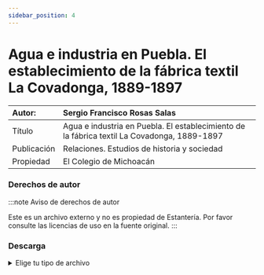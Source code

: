 ```yaml
---
sidebar_position: 4
---
```

# Agua e industria en Puebla. El establecimiento de la fábrica textil La Covadonga, 1889-1897

|Autor:| Sergio Francisco Rosas Salas |
|:--|:--|
|Título|Agua e industria en Puebla. El establecimiento de la fábrica textil La Covadonga, 1889-1897|
|Publicación| Relaciones. Estudios de historia y sociedad|
|Propiedad|El Colegio de Michoacán|

### Derechos de autor
    
:::note Aviso de derechos de autor

Este es un archivo externo y no es propiedad de Estantería. Por favor consulte las licencias de uso en la fuente original.
:::

### Descarga
<details>
  <summary>Elige tu tipo de archivo</summary>
    <div>
        <a href="ttps://archivoestanteriapapalotla.s3.us-east-1.amazonaws.com/estanteria-digital-de-papalotla-pd2/Historia%20y%20Costumbres/Agua-Industria-Puebla.pdf"> 📥 Agua e industria en Puebla. El establecimiento de la fábrica textil La Covadonga, 1889-1897 (PDF)</a>
        </div>      
</details>

